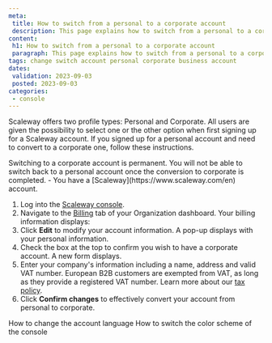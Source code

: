 ```yaml
---
meta:
 title: How to switch from a personal to a corporate account
 description: This page explains how to switch from a personal to a corporate account using the Scaleway console.
content:
 h1: How to switch from a personal to a corporate account
 paragraph: This page explains how to switch from a personal to a corporate account using the Scaleway console.
tags: change switch account personal corporate business account
dates:
 validation: 2023-09-03
 posted: 2023-09-03
categories:
 - console
---
```



Scaleway offers two profile types: Personal and Corporate. All users are given the possibility to select one or the other option when first signing up for a Scaleway account. If you signed up for a personal account and need to convert to a corporate one, follow these instructions.


<Message type="important">
 Switching to a corporate account is permanent. You will not be able to switch back to a personal account once the conversion to corporate is completed.
</Message>


<Message type="requirement">
 - You have a [Scaleway](https://www.scaleway.com/en) account.
</Message>


1. Log into the [Scaleway console](https://console.scaleway.com).
2. Navigate to the [Billing](https://www.scaleway.com/en/docs/faq/billing) tab of your Organization dashboard. Your billing information displays:
    <Lightbox src="scaleway-billing-info.webp" alt="" />
3. Click <Icon name="edit" /> **Edit** to modify your account information. A pop-up displays with your personal information.
    <Lightbox src="scaleway-billing-personal-info.webp" alt="" />
4. Check the box at the top to confirm you wish to have a corporate account. A new form displays.
    <Lightbox src="scaleway-billing-corporate-info.webp" alt="" />
5. Enter your company's information including a name, address and valid VAT number.
    <Message type="note">
    European B2B customers are exempted from VAT, as long as they provide a registered VAT number. Learn more about our [tax policy](/faq/billing/#do-the-prices-shown-on-the-website-include-eu-vat).
    </Message>
6. Click **Confirm changes** to effectively convert your account from personal to corporate.


<Navigation title="See Also">
 <PreviousButton to="/console/account/how-to/change-language/">How to change the account language</PreviousButton>
 <NextButton to="/console/account/how-to/change-console-appearance/">How to switch the color scheme of the console</NextButton>
</Navigation>
